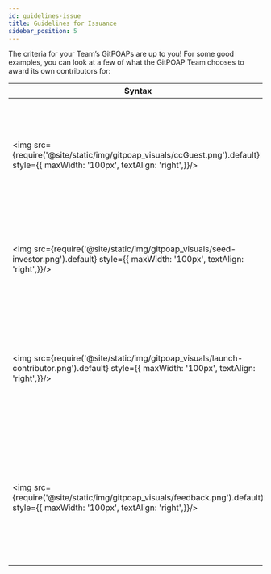 ```yaml
---
id: guidelines-issue
title: Guidelines for Issuance
sidebar_position: 5
---
```


The criteria for your Team’s GitPOAPs are up to you! For some good examples, you can look at a few of what the GitPOAP Team chooses to award its own contributors for:

<!-- Obviously, this should be a React component instead of this mess. I'm figuring out how to do that. -->

| Syntax                                                                                                                                                                      | Description                                                                                                                                                                 |
| --------------------------------------------------------------------------------------------------------------------------------------------------------------------------- | --------------------------------------------------------------------------------------------------------------------------------------------------------------------------- |
| <ImageContainer> <img src={require('@site/static/img/gitpoap_visuals/ccGuest.png').default} style={{ maxWidth: '100px', textAlign: 'right',}}/></ImageContainer>            | [Community Call Guest 2023](https://www.gitpoap.io/gp/891) - Any guest that was invited to and participated on a GitPOAP community call                                     |
| <ImageContainer> <img src={require('@site/static/img/gitpoap_visuals/seed-investor.png').default} style={{ maxWidth: '100px', textAlign: 'right',}}/></ImageContainer>      | [Seed Investor](https://www.gitpoap.io/gp/662) - Any investor who participated in GitPOAP’s seed investing round                                                            |
| <ImageContainer> <img src={require('@site/static/img/gitpoap_visuals/launch-contributor.png').default} style={{ maxWidth: '100px', textAlign: 'right',}}/></ImageContainer> | [Launch Contributor](https://www.gitpoap.io/gp/664) - Project managers, researchers, designers, engineers, & advisors who helped GitPOAP initially launch                   |
| <ImageContainer> <img src={require('@site/static/img/gitpoap_visuals/feedback.png').default} style={{ maxWidth: '100px', textAlign: 'right',}}/></ImageContainer>           | [Feedback & Bug Finder](https://www.gitpoap.io/gp/892) - Anybody who submits meaningful feedback or a bug report that results in changes that improve GitPOAP as a protocol |

<!-- [Community Call Guest 2023](https://www.gitpoap.io/gp/891) - Any guest that was invited to and participated on a GitPOAP community call

[Seed Investor](https://www.gitpoap.io/gp/662) - Any investor who participated in GitPOAP’s seed investing round

[Launch Contributor](https://www.gitpoap.io/gp/664) - Project managers, researchers, designers, engineers, & advisors who helped GitPOAP initially launch

[Feedback & Bug Finder](https://www.gitpoap.io/gp/892) - Anybody who submits meaningful feedback or a bug report that results in changes that improve GitPOAP as a protocol -->

